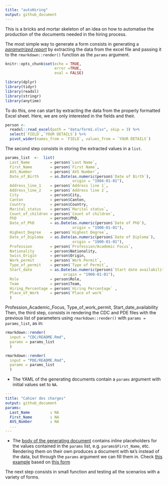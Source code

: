 ```yaml
---
title: "autoHiring"
output: github_document
---
```


This is a bricks and mortar skeleton  of an idea on how to automatise the production of the documents needed in the hiring process.

The most simple way to generate a form consists in generating a [_parametrized report_](https://rmarkdown.rstudio.com/developer_parameterized_reports.html%23parameter_types%2F#Passing_Parameters) by extracting the data from the excel file and passing it to the `rmarkdown::render()` function as the `params` argument.

```r
knitr::opts_chunk$set(echo = TRUE, 
                      error =TRUE, 
                      eval = FALSE)
```

```r
library(dplyr)
library(tidyr)
library(readxl)
library(stringr)
library(anytime)
```

To do this, one can start by extracting the data from the properly formatted Excel sheet. Here, we are only interested in the fields and their. 

```r
person <- 
  readxl::read_excel(path = "data/form1.xlsx", skip = 3) %>% 
  select(`FIELD`,`YOUR DETAILS`) %>% 
  pivot_wider(names_from = `FIELD`, values_from = `YOUR DETAILS`)
```

The second step consists in storing the extracted values in a `list`.

```r
params_list  <-  list(
  Last_Name         = person$`Last Name`,
  First_Name        = person$`First Name`,
  AVS_Number        = person$`AVS Number`,
  Date_of_Birth     = as.Date(as.numeric(person$`Date of Birth`), 
                              origin = "1904-01-01"),
  Address_line_1    = person$`Address line 1`,
  Address_line_2    = person$`Address line 2`,
  City              = person$City,
  Canton            = person$Canton,
  Country           = person$Country,
  Marital_status    = person$`Marital status`,
  Count_of_children = person$`Count of children`,
  PhD               = person$PhD,
  Date_of_PhD       = as.Date(as.numeric(person$`Date of PhD`), 
                              origin = "1900-01-01"),
  Highest_Degree    = person$`Highest Degree`,
  Date_of_Diploma   = as.Date(as.numeric(person$`Date of Diploma`), 
                              origin = "1900-01-01"),
  Profession        = person$`Profession/Academic Focus`,
  Nationality       = person$Nationality,
  Swiss_Origin      = person$Origin,
  Work_permit       = person$`Work Permit`,
  Type_of_permit    = person$`Type of Permit`,
  Start_date        = as.Date(as.numeric(person$`Start date availability`), 
                          origin = "1900-01-01"),
  Role              = person$Role,
  Team              = person$Team,
  Hiring_Percentage = person$`Hiring Percentage` ,
  Place_of_Work     = person$`Place of work`
  )
```


Profession_Academic_Focus, Type_of_work_permit, Start_date_availability
Then, the third step, consists in rendering the CDC and PDE files with the previous list of parameters using `rmarkdown::render()` with `params = params_list`, as in:

```r
rmarkdown::render(
  input = "CDC/README.Rmd", 
  params = params_list
  )

rmarkdown::render(
  input = "PDE/README.Rmd",
  params = params_list
  )
```

- The YAML of the generating documents contain a `params` argument with initial values set to `NA`.

```YAML
---
title: "Cahier des charges"
output: github_document
params:
  Last_Name         : NA
  First_Name        : NA
  AVS_Number        : NA
  ...
---
```

- The [body of the generating document](PDE/README.Rmd) contains _inline_ placeholders for the values contained in the `params` list, e.g. `params$First_Name`, etc. Rendering them on their own produces a document with `NA`'s instead of the data, but through the `params` argument we can fill them in. Check [this example](PDE/README.md) based on [this form](data/form1.xlsx)

The next step consists in small function and testing all the scenarios with a variety of forms. 


